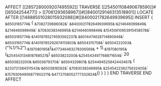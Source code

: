AFFECT [[2857280009207495592]]
    TRAVERSE [[254501108490678590]]#[[6504254477]] > [[7081293658967]]#[[8400129146313518801]]
        LOCATE AFTER [[14888501028015932088]]#[[8400021782649939695]]
        INSERT {
                ~&6503165774&~ {
                    ~&7082729686082&~: ~&8400021782649939695&~.~&214646099849&~
                    ~&214646099849&~: ~&7083038346995&~.~&214646099849&~
                    ~&15450610953915458578&~: ~&6503165774&~.~&14019785274593562237&~
                    ~&6014474628714890946&~: ~&6503165774&~.~&14019785292674113803&~
                    ~&6504315758&~: ~&6504222003&~("%1\n/\n%2").~&197080195&~(~&477346483278306569&~ + 1).~&197080195&~(~&254543134818768527&~)
                    ~&6503823200&~.~&254543497768871654&~: 20
                    ~&6503823200&~.~&6503679370&~: ~&6504329801&~
                    ~&254494525842443467&~ {
                        ~&233721384511543&~.~&6503816592&~: ~&7083038346995&~
                        ~&254542236275632405&~: ~&15793094956877902211&~.~&4772708052777332824&~()
                    }
                }
            }
    END TRAVERSE
END AFFECT